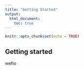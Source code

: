 ```yaml
---
title: "Getting Started"
output: 
  html_document:
    toc: true
---
```


```r
knitr::opts_chunk$set(echo = TRUE)
```


## Getting started

wefio
